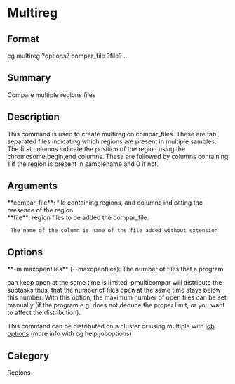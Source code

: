 = Multireg =

== Format ==
cg multireg ?options? compar_file ?file? ...

== Summary ==
Compare multiple regions files

== Description ==
This command is used to create multiregion compar_files.
These are tab separated files indicating which regions
are present in multiple samples. The first columns indicate the
position of the region using the chromosome,begin,end columns. These are
followed by columns containing 1 if the region
is present in samplename and 0 if not.

== Arguments ==
; **compar_file**: file containing regions, and columns indicating the presence of the region
; **file**: region files to be added the compar_file.
  The name of the column is name of the file added without extension

== Options ==
; **-m maxopenfiles** (--maxopenfiles): The number of files that a program
can keep open at the same time is limited. pmulticompar will distribute
the subtasks thus, that the number of files open at the same time stays
below this number. With this option, the maximum number of open files can
be set manually (if the program e.g. does not deduce the proper limit, or
you want to affect the distribution).

This command can be distributed on a cluster or using multiple with
[[joboptions|job options]] (more info with cg help joboptions)

== Category ==
Regions

